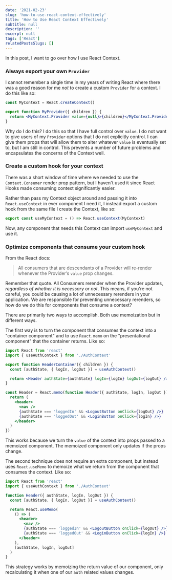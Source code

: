 ```yaml
---
date: '2021-02-23'
slug: 'how-to-use-react-context-effectively'
title: 'How to Use React Context Effectively'
subtitle: null
description: ''
excerpt: null
tags: ['React']
relatedPostsSlugs: []
---
```


In this post, I want to go over how I use React Context.

### Always export your own `Provider`

I cannot remember a single time in my years of writing React where there was a good reason for me _not_ to create a custom `Provider` for a context. I do this like so:

```jsx
const MyContext = React.createContext()

export function MyProvider({ children }) {
  return <MyContext.Provider value={null}>{children}</MyContext.Provider>
}
```

Why do I do this? I do this so that I have full control over `value`. I do not want to give users of my `Provider` options that I do not explicitly control. I can give them props that will allow them to alter whatever `value` is eventually set to, but I am still in control. This prevents a number of future problems and encapsulates the concerns of the Context well.

### Create a custom hook for your context

There was a short window of time where we needed to use the `Context.Consumer` render prop pattern, but I haven't used it since React Hooks made consuming context significantly easier.

Rather than pass my Context object around and passing it into `React.useContext` in ever component I need it, I instead export a custom hook from the same file I create the Context, like so:

```javascript
export const useMyContext = () => React.useContext(MyContext)
```

Now, any component that needs this Context can import `useMyContext` and use it.

### Optimize components that consume your custom hook

From the React docs:

> All consumers that are descendants of a Provider will re-render whenever the Provider’s `value` prop changes.

Remember that quote. All Consumers rerender when the Provider updates, _regardless of whether it is necessary or not_. This means, if you're not careful, you could be causing a lot of unnecessary rerenders in your application. We are responsible for preventing unnecessary rerenders, so how do we do this for components that consume a context?

There are primarily two ways to accomplish. Both use memoization but in different ways.

The first way is to turn the component that consumes the context into a "container component" and to use `React.memo` on the "presentational component" that the container returns. Like so:

```jsx
import React from 'react'
import { useAuthContext } from './AuthContext'

export function HeaderContainer({ children }) {
  const [authState, { logIn, logOut }] = useAuthContext()

  return <Header authState={authState} logIn={logIn} logOut={logOut} />
}

const Header = React.memo(function Header({ authState, logIn, logOut }) {
  return (
    <header>
      <nav />
      {authState === 'loggedIn' && <LogoutButton onClick={logOut} />}
      {authState === 'loggedOut' && <LoginButton onClick={logIn} />}
    </header>
  )
})
```

This works because we turn the `value` of the context into props passed to a memoized component. The memoized component only updates if the props change.

The second technique does not require an extra component, but instead uses `React.useMemo` to memoize what we return from the component that consumes the context. Like so:

```jsx
import React from 'react'
import { useAuthContext } from './AuthContext'

function Header({ authState, logIn, logOut }) {
  const [authState, { logIn, logOut }] = useAuthContext()

  return React.useMemo(
    () => (
      <header>
        <nav />
        {authState === 'loggedIn' && <LogoutButton onClick={logOut} />}
        {authState === 'loggedOut' && <LoginButton onClick={logIn} />}
      </header>
    ),
    [authState, logIn, logOut]
  )
}
```

This strategy works by memoizing the return value of our component, only recalculating it when one of our `auth` related values changes.
